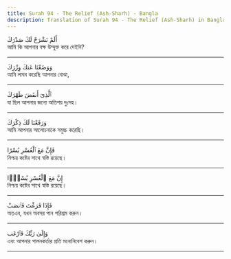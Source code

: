 ```yaml
---
title: Surah 94 - The Relief (Ash-Sharh) - Bangla
description: Translation of Surah 94 - The Relief (Ash-Sharh) in Bangla
---
```





<Aside type="quran" title="1">
أَلَمْ نَشْرَحْ لَكَ صَدْرَكَ
</Aside>

<Aside type="reference" title="1">
আমি কি আপনার বক্ষ উম্মুক্ত করে দেইনি?
</Aside>

---

<Aside type="quran" title="2">
وَوَضَعْنَا عَنكَ وِزْرَكَ
</Aside>

<Aside type="reference" title="2">
আমি লাঘব করেছি আপনার বোঝা,
</Aside>

---

<Aside type="quran" title="3">
ٱلَّذِىٓ أَنقَضَ ظَهْرَكَ
</Aside>

<Aside type="reference" title="3">
যা ছিল আপনার জন্যে অতিশয় দুঃসহ।
</Aside>

---

<Aside type="quran" title="4">
وَرَفَعْنَا لَكَ ذِكْرَكَ
</Aside>

<Aside type="reference" title="4">
আমি আপনার আলোচনাকে সমুচ্চ করেছি।
</Aside>

---

<Aside type="quran" title="5">
فَإِنَّ مَعَ ٱلْعُسْرِ يُسْرًا
</Aside>

<Aside type="reference" title="5">
নিশ্চয় কষ্টের সাথে স্বস্তি রয়েছে।
</Aside>

---

<Aside type="quran" title="6">
إِنَّ مَعَ ٱلْعُسْرِ يُسْرًۭا
</Aside>

<Aside type="reference" title="6">
নিশ্চয় কষ্টের সাথে স্বস্তি রয়েছে।
</Aside>

---

<Aside type="quran" title="7">
فَإِذَا فَرَغْتَ فَٱنصَبْ
</Aside>

<Aside type="reference" title="7">
অতএব, যখন অবসর পান পরিশ্রম করুন।
</Aside>

---

<Aside type="quran" title="8">
وَإِلَىٰ رَبِّكَ فَٱرْغَب
</Aside>

<Aside type="reference" title="8">
এবং আপনার পালনকর্তার প্রতি মনোনিবেশ করুন।
</Aside>

---
